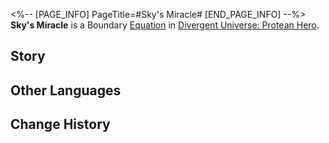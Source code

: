 <%-- [PAGE_INFO]
PageTitle=#Sky's Miracle#
[END_PAGE_INFO] --%>
{{Equation Infobox
|period   = Protean Hero
|rarity   = boundary
|path1    = Destruction*16
|effect   = Spends 100 points of Energy to use the ability and achieve Boundary Resonance with the Path of Destruction, dealing Fire DMG to all enemy targets, consumes all allies' HP until {{Color|h|60%}}, and increases all ally targets' Max HP by {{Color|h|100%}}. At the start of the turn, restore {{Color|h|100%}} of the acting unit's consumed HP, lasting for {{Color|h|4}} turn(s).
|mentions = Aquila; Okhema
}}
'''Sky's Miracle''' is a Boundary [[Divergent Universe: Protean Hero/Equatoins|Equation]] in [[Divergent Universe: Protean Hero]].

==Story==
{{Description|This is a moment of destruction inscribed on a stone tablet. This is the miracle of Aquila, the Eye of Twilight.<br />In ancient times, a wise king once built a vessel to traverse the sky.<br />Arrogant politicians promised the people that they would challenge the authority of the Titans.<br />Ridiculous jesters eulogized the usurper, declaring that the eternal sovereign would reign over the sky.<br />They vowed to surpass Okhema, ascend through layers of clouds,<br />Tread the city of the sky priests underfoot, and even break the sky to rise above the blazing sun.<br />People sang of the usurper's greatness, as they hauled wood, wove hides,<br />And forged roaring machinery to draw and support the flying steel behemoth.<br />How magnificent! Bearing the pride and arrogance of an entire nation, it sailed in the direction of the realm of the gods.<br />How laughable! Flesh and steel were obliterated in the thunder, in the blink of an eye.}}
<!--
==Gameplay Notes==
* 
-->
==Other Languages==
{{Other Languages
|en   = Sky's Miracle
|zhs  = 天空之神迹
|zht  = 天空之神跡
|ja   = 「{{Rubi|天空|てんくう}}」の{{Rubi|神跡|しんせき}}
|ko   = 천공의 기적
|es   = Milagro del cielo
|fr   = Miracle du Ciel
|ru   = Чудо неба
|th   = ปาฏิหาริย์แห่งนภา
|vi   = Thần Tích Bầu Trời
|de   = Wunder des Himmels
|id   = Sky's Miracle
|pt   = Milagre do Céu
}}

==Change History==
{{Change History|3.1}}